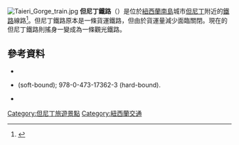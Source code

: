 [[File:Taieri_Gorge_train.jpg|thumb]]
'''但尼丁鐵路'''（{{lang-en|Dunedin Railways}}）是位於[[紐西蘭|紐西蘭]][[南島_(紐西蘭)|南島]]城市[[但尼丁|但尼丁]]附近的[[鐵路|鐵路]]線路<ref>{{cite encyclopedia |encyclopedia=Dunedin City Council Community Plan 2009/10 – 2018/19 |title=Policies |url=http://www.dunedin.govt.nz/__data/assets/pdf_file/0008/59381/final-LTCCPv2Section4.pdf |accessdate=24 March 2010 |year=2009 |publisher=Dunedin City Council |volume=2, section 4 |pages=291 |quote= |archive-date=2010-06-01 |archive-url=https://web.archive.org/web/20100601222037/http://www.dunedin.govt.nz/__data/assets/pdf_file/0008/59381/final-LTCCPv2Section4.pdf |dead-url=yes }}</ref>。但尼丁鐵路原本是一條貨運鐵路，但由於貨運量減少面臨關閉。現在的但尼丁鐵路則搖身一變成為一條觀光鐵路。
== 參考資料 ==
*{{cite book|last=Cunningham|first=Gerald|title=The Taieri Gorge Railway: Guide to the Taieri Gorge and ''Seasider'' Rail Trips|year=2011|publisher=David Bateman Ltd|location=Albany, Auckland|isbn=978-1-86953-815-6}} 
*{{cite book|last1=Dangerfield|first1=J. A.|last2=Emerson|first2=G. W.|title=Over The Garden Wall: The Story of the Otago Central Railway|year=2010|publisher=The Otago Railway & Locomotive Society Incorporated|location=Dunedin|isbn=978-0-473-17363-0|edition=4th}} (soft-bound); 978-0-473-17362-3 (hard-bound).
*{{cite book|last=Hurst|first=Tony|title=The Otago Central Railway: A tribute|year=2008|publisher=transpress|location=Wellington|isbn=978-1-877418-05-1|edition=5th expanded}}

[[Category:但尼丁旅遊景點|Category:但尼丁旅遊景點]]
[[Category:紐西蘭交通|Category:紐西蘭交通]]